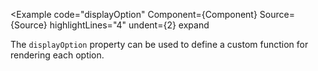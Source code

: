 
<Example
  code="displayOption"
  Component={Component}
  Source={Source}
  highlightLines="4"
  undent={2}
  expand
>
  The `displayOption` property can be used to define a custom function for
  rendering each option.
</Example>
